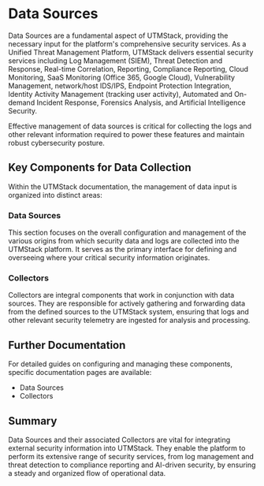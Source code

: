 # Data Sources

Data Sources are a fundamental aspect of UTMStack, providing the necessary input for the platform's comprehensive security services. As a Unified Threat Management Platform, UTMStack delivers essential security services including Log Management (SIEM), Threat Detection and Response, Real-time Correlation, Reporting, Compliance Reporting, Cloud Monitoring, SaaS Monitoring (Office 365, Google Cloud), Vulnerability Management, network/host IDS/IPS, Endpoint Protection Integration, Identity Activity Management (tracking user activity), Automated and On-demand Incident Response, Forensics Analysis, and Artificial Intelligence Security.

Effective management of data sources is critical for collecting the logs and other relevant information required to power these features and maintain robust cybersecurity posture.

## Key Components for Data Collection

Within the UTMStack documentation, the management of data input is organized into distinct areas:

### Data Sources
This section focuses on the overall configuration and management of the various origins from which security data and logs are collected into the UTMStack platform. It serves as the primary interface for defining and overseeing where your critical security information originates.

### Collectors
Collectors are integral components that work in conjunction with data sources. They are responsible for actively gathering and forwarding data from the defined sources to the UTMStack system, ensuring that logs and other relevant security telemetry are ingested for analysis and processing.

## Further Documentation

For detailed guides on configuring and managing these components, specific documentation pages are available:
*   Data Sources
*   Collectors

## Summary

Data Sources and their associated Collectors are vital for integrating external security information into UTMStack. They enable the platform to perform its extensive range of security services, from log management and threat detection to compliance reporting and AI-driven security, by ensuring a steady and organized flow of operational data.